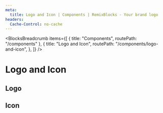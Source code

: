```yaml
---
meta:
  title: Logo and Icon | Components | RemixBlocks - Your brand logo
headers:
  Cache-Control: no-cache
---
```



<BlocksBreadcrumb
  items={[
    { title: "Components", routePath: "/components" },
    {
      title: "Logo and Icon",
      routePath: "/components/logo-and-icon",
    },
  ]}
/>

# Logo and Icon

## Logo


<PreviewLogo />

## Icon


<PreviewIcon />

